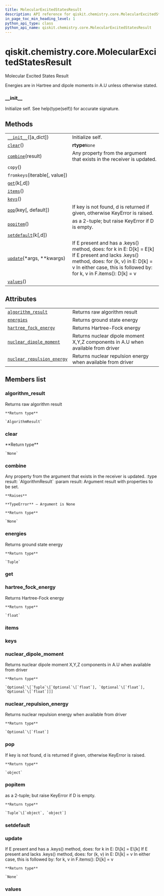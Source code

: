 ```yaml
---
title: MolecularExcitedStatesResult
description: API reference for qiskit.chemistry.core.MolecularExcitedStatesResult
in_page_toc_min_heading_level: 1
python_api_type: class
python_api_name: qiskit.chemistry.core.MolecularExcitedStatesResult
---
```


# qiskit.chemistry.core.MolecularExcitedStatesResult

<Class id="qiskit.chemistry.core.MolecularExcitedStatesResult" isDedicatedPage={true} github="https://github.com/qiskit-community/qiskit-aqua/tree/stable/0.9/qiskit/chemistry/core/chemistry_operator.py" signature="MolecularExcitedStatesResult(a_dict=None)" modifiers="class">
  Molecular Excited States Result

  Energies are in Hartree and dipole moments in A.U unless otherwise stated.

  ### \_\_init\_\_

  <Function id="qiskit.chemistry.core.MolecularExcitedStatesResult.__init__" signature="__init__(a_dict=None)">
    Initialize self. See help(type(self)) for accurate signature.
  </Function>

  ## Methods

  |                                                                                                                                                        |                                                                                                                                                                                                                      |
  | ------------------------------------------------------------------------------------------------------------------------------------------------------ | -------------------------------------------------------------------------------------------------------------------------------------------------------------------------------------------------------------------- |
  | [`__init__`](#qiskit.chemistry.core.MolecularExcitedStatesResult.__init__ "qiskit.chemistry.core.MolecularExcitedStatesResult.__init__")(\[a\_dict])   | Initialize self.                                                                                                                                                                                                     |
  | [`clear`](#qiskit.chemistry.core.MolecularExcitedStatesResult.clear "qiskit.chemistry.core.MolecularExcitedStatesResult.clear")()                      | **rtype**`None`                                                                                                                                                                                                      |
  | [`combine`](#qiskit.chemistry.core.MolecularExcitedStatesResult.combine "qiskit.chemistry.core.MolecularExcitedStatesResult.combine")(result)          | Any property from the argument that exists in the receiver is updated.                                                                                                                                               |
  | `copy`()                                                                                                                                               |                                                                                                                                                                                                                      |
  | `fromkeys`(iterable\[, value])                                                                                                                         |                                                                                                                                                                                                                      |
  | [`get`](#qiskit.chemistry.core.MolecularExcitedStatesResult.get "qiskit.chemistry.core.MolecularExcitedStatesResult.get")(k\[,d])                      |                                                                                                                                                                                                                      |
  | [`items`](#qiskit.chemistry.core.MolecularExcitedStatesResult.items "qiskit.chemistry.core.MolecularExcitedStatesResult.items")()                      |                                                                                                                                                                                                                      |
  | [`keys`](#qiskit.chemistry.core.MolecularExcitedStatesResult.keys "qiskit.chemistry.core.MolecularExcitedStatesResult.keys")()                         |                                                                                                                                                                                                                      |
  | [`pop`](#qiskit.chemistry.core.MolecularExcitedStatesResult.pop "qiskit.chemistry.core.MolecularExcitedStatesResult.pop")(key\[, default])             | If key is not found, d is returned if given, otherwise KeyError is raised.                                                                                                                                           |
  | [`popitem`](#qiskit.chemistry.core.MolecularExcitedStatesResult.popitem "qiskit.chemistry.core.MolecularExcitedStatesResult.popitem")()                | as a 2-tuple; but raise KeyError if D is empty.                                                                                                                                                                      |
  | [`setdefault`](#qiskit.chemistry.core.MolecularExcitedStatesResult.setdefault "qiskit.chemistry.core.MolecularExcitedStatesResult.setdefault")(k\[,d]) |                                                                                                                                                                                                                      |
  | [`update`](#qiskit.chemistry.core.MolecularExcitedStatesResult.update "qiskit.chemistry.core.MolecularExcitedStatesResult.update")(\*args, \*\*kwargs) | If E present and has a .keys() method, does: for k in E: D\[k] = E\[k] If E present and lacks .keys() method, does: for (k, v) in E: D\[k] = v In either case, this is followed by: for k, v in F.items(): D\[k] = v |
  | [`values`](#qiskit.chemistry.core.MolecularExcitedStatesResult.values "qiskit.chemistry.core.MolecularExcitedStatesResult.values")()                   |                                                                                                                                                                                                                      |

  ## Attributes

  |                                                                                                                                                                                          |                                                                                  |
  | ---------------------------------------------------------------------------------------------------------------------------------------------------------------------------------------- | -------------------------------------------------------------------------------- |
  | [`algorithm_result`](#qiskit.chemistry.core.MolecularExcitedStatesResult.algorithm_result "qiskit.chemistry.core.MolecularExcitedStatesResult.algorithm_result")                         | Returns raw algorithm result                                                     |
  | [`energies`](#qiskit.chemistry.core.MolecularExcitedStatesResult.energies "qiskit.chemistry.core.MolecularExcitedStatesResult.energies")                                                 | Returns ground state energy                                                      |
  | [`hartree_fock_energy`](#qiskit.chemistry.core.MolecularExcitedStatesResult.hartree_fock_energy "qiskit.chemistry.core.MolecularExcitedStatesResult.hartree_fock_energy")                | Returns Hartree-Fock energy                                                      |
  | [`nuclear_dipole_moment`](#qiskit.chemistry.core.MolecularExcitedStatesResult.nuclear_dipole_moment "qiskit.chemistry.core.MolecularExcitedStatesResult.nuclear_dipole_moment")          | Returns nuclear dipole moment X,Y,Z components in A.U when available from driver |
  | [`nuclear_repulsion_energy`](#qiskit.chemistry.core.MolecularExcitedStatesResult.nuclear_repulsion_energy "qiskit.chemistry.core.MolecularExcitedStatesResult.nuclear_repulsion_energy") | Returns nuclear repulsion energy when available from driver                      |

  ## Members list

  ### algorithm\_result

  <Attribute id="qiskit.chemistry.core.MolecularExcitedStatesResult.algorithm_result">
    Returns raw algorithm result

    **Return type**

    `AlgorithmResult`
  </Attribute>

  ### clear

  <Function id="qiskit.chemistry.core.MolecularExcitedStatesResult.clear" signature="clear()">
    **Return type**

    `None`
  </Function>

  ### combine

  <Function id="qiskit.chemistry.core.MolecularExcitedStatesResult.combine" signature="combine(result)">
    Any property from the argument that exists in the receiver is updated. :type result: `AlgorithmResult` :param result: Argument result with properties to be set.

    **Raises**

    **TypeError** – Argument is None

    **Return type**

    `None`
  </Function>

  ### energies

  <Attribute id="qiskit.chemistry.core.MolecularExcitedStatesResult.energies">
    Returns ground state energy

    **Return type**

    `Tuple`
  </Attribute>

  ### get

  <Function id="qiskit.chemistry.core.MolecularExcitedStatesResult.get" signature="get(k[, d]) → D[k] if k in D, else d. d defaults to None." />

  ### hartree\_fock\_energy

  <Attribute id="qiskit.chemistry.core.MolecularExcitedStatesResult.hartree_fock_energy">
    Returns Hartree-Fock energy

    **Return type**

    `float`
  </Attribute>

  ### items

  <Function id="qiskit.chemistry.core.MolecularExcitedStatesResult.items" signature="items() → a set-like object providing a view on D’s items" />

  ### keys

  <Function id="qiskit.chemistry.core.MolecularExcitedStatesResult.keys" signature="keys() → a set-like object providing a view on D’s keys" />

  ### nuclear\_dipole\_moment

  <Attribute id="qiskit.chemistry.core.MolecularExcitedStatesResult.nuclear_dipole_moment">
    Returns nuclear dipole moment X,Y,Z components in A.U when available from driver

    **Return type**

    `Optional`\[`Tuple`\[`Optional`\[`float`], `Optional`\[`float`], `Optional`\[`float`]]]
  </Attribute>

  ### nuclear\_repulsion\_energy

  <Attribute id="qiskit.chemistry.core.MolecularExcitedStatesResult.nuclear_repulsion_energy">
    Returns nuclear repulsion energy when available from driver

    **Return type**

    `Optional`\[`float`]
  </Attribute>

  ### pop

  <Function id="qiskit.chemistry.core.MolecularExcitedStatesResult.pop" signature="pop(key, default=None)">
    If key is not found, d is returned if given, otherwise KeyError is raised.

    **Return type**

    `object`
  </Function>

  ### popitem

  <Function id="qiskit.chemistry.core.MolecularExcitedStatesResult.popitem" signature="popitem()">
    as a 2-tuple; but raise KeyError if D is empty.

    **Return type**

    `Tuple`\[`object`, `object`]
  </Function>

  ### setdefault

  <Function id="qiskit.chemistry.core.MolecularExcitedStatesResult.setdefault" signature="setdefault(k[, d]) → D.get(k,d), also set D[k]=d if k not in D" />

  ### update

  <Function id="qiskit.chemistry.core.MolecularExcitedStatesResult.update" signature="update(*args, **kwargs)">
    If E present and has a .keys() method, does: for k in E: D\[k] = E\[k] If E present and lacks .keys() method, does: for (k, v) in E: D\[k] = v In either case, this is followed by: for k, v in F.items(): D\[k] = v

    **Return type**

    `None`
  </Function>

  ### values

  <Function id="qiskit.chemistry.core.MolecularExcitedStatesResult.values" signature="values() → an object providing a view on D’s values" />
</Class>

